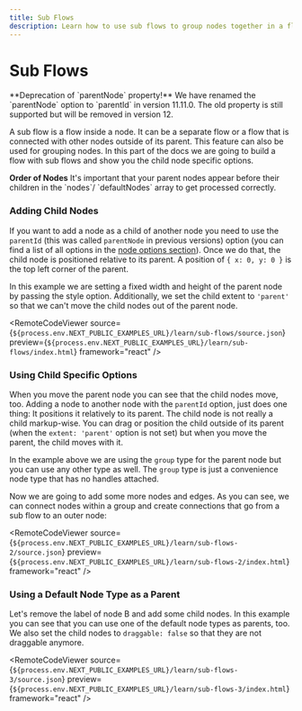 ```yaml
---
title: Sub Flows
description: Learn how to use sub flows to group nodes together in a flow.
---
```



# Sub Flows

<Callout type="info">
  **Deprecation of `parentNode` property!** We have renamed the `parentNode`
  option to `parentId` in version 11.11.0. The old property is still supported
  but will be removed in version 12.
</Callout>

A sub flow is a flow inside a node. It can be a separate flow or a flow that is connected with other nodes outside of its parent. This feature can also be used for grouping nodes. In this part of the docs we are going to build a flow with sub flows and show you the child node specific options.

<Callout type="warning">
  <strong>Order of Nodes</strong>
  It's important that your parent nodes appear before their children in the `nodes`/
  `defaultNodes` array to get processed correctly.
</Callout>

### Adding Child Nodes

If you want to add a node as a child of another node you need to use the `parentId` (this was called `parentNode` in previous versions) option (you can find a list of all options in the [node options section](/api-reference/types/node)). Once we do that, the child node is positioned relative to its parent. A position of `{ x: 0, y: 0 }` is the top left corner of the parent.

In this example we are setting a fixed width and height of the parent node by passing the style option. Additionally, we set the child extent to `'parent'` so that we can't move the child nodes out of the parent node.

<RemoteCodeViewer
  source={`${process.env.NEXT_PUBLIC_EXAMPLES_URL}/learn/sub-flows/source.json`}
  preview={`${process.env.NEXT_PUBLIC_EXAMPLES_URL}/learn/sub-flows/index.html`}
  framework="react"
/>

### Using Child Specific Options

When you move the parent node you can see that the child nodes move, too. Adding a node to another node with the `parentId` option, just does one thing: It positions it relatively to its parent. The child node is not really a child markup-wise. You can drag or position the child outside of its parent (when the `extent: 'parent'` option is not set) but when you move the parent, the child moves with it.

In the example above we are using the `group` type for the parent node but you can use any other type as well. The `group` type is just a convenience node type that has no handles attached.

Now we are going to add some more nodes and edges. As you can see, we can connect nodes within a group and create connections that go from a sub flow to an outer node:

<RemoteCodeViewer
  source={`${process.env.NEXT_PUBLIC_EXAMPLES_URL}/learn/sub-flows-2/source.json`}
  preview={`${process.env.NEXT_PUBLIC_EXAMPLES_URL}/learn/sub-flows-2/index.html`}
  framework="react"
/>

### Using a Default Node Type as a Parent

Let's remove the label of node B and add some child nodes. In this example you can see that you can use one of the default node types as parents, too. We also set the child nodes to `draggable: false` so that they are not draggable anymore.

<RemoteCodeViewer
  source={`${process.env.NEXT_PUBLIC_EXAMPLES_URL}/learn/sub-flows-3/source.json`}
  preview={`${process.env.NEXT_PUBLIC_EXAMPLES_URL}/learn/sub-flows-3/index.html`}
  framework="react"
/>
